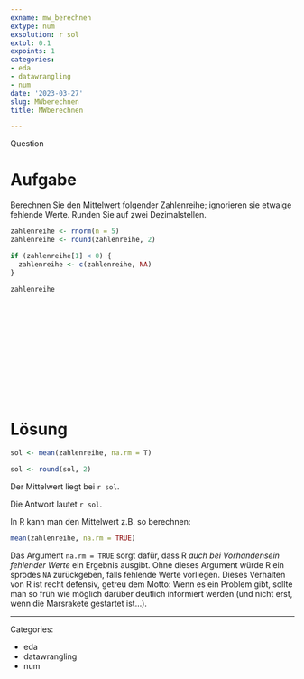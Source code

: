 ```yaml
---
exname: mw_berechnen
extype: num
exsolution: r sol
extol: 0.1
expoints: 1
categories:
- eda
- datawrangling
- num
date: '2023-03-27'
slug: MWberechnen
title: MWberechnen

---
```



Question

# Aufgabe


Berechnen Sie den Mittelwert folgender Zahlenreihe; ignorieren sie etwaige fehlende Werte. Runden Sie auf zwei Dezimalstellen.


```r
zahlenreihe <- rnorm(n = 5)
zahlenreihe <- round(zahlenreihe, 2)

if (zahlenreihe[1] < 0) {
  zahlenreihe <- c(zahlenreihe, NA)
}

```


```r
zahlenreihe
```







</br>
</br>
</br>
</br>
</br>
</br>
</br>
</br>
</br>
</br>

# Lösung



```r
sol <- mean(zahlenreihe, na.rm = T)

sol <- round(sol, 2)
```


Der Mittelwert liegt bei `r sol`.




Die Antwort lautet `r sol`.

In R kann man den Mittelwert z.B. so berechnen:

```r
mean(zahlenreihe, na.rm = TRUE)
```


Das Argument `na.rm = TRUE` sorgt dafür,
dass R *auch bei Vorhandensein fehlender Werte* ein Ergebnis ausgibt.
Ohne dieses Argument würde R ein sprödes `NA` zurückgeben,
falls fehlende Werte vorliegen.
Dieses Verhalten von R ist recht defensiv,
getreu dem Motto: Wenn es ein Problem gibt,
sollte man so früh wie möglich darüber deutlich informiert werden
(und nicht erst, wenn die Marsrakete gestartet ist...).






---

Categories: 

- eda
- datawrangling
- num

